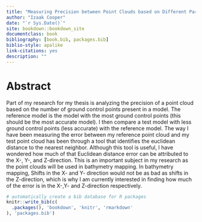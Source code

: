 ```yaml
--- 
title: "Measuring Precision between Point Clouds based on Different Parameters"
author: "Izaak Cooper"
date: "`r Sys.Date()`"
site: bookdown::bookdown_site
documentclass: book
bibliography: [book.bib, packages.bib]
biblio-style: apalike
link-citations: yes
description: ""
---
```


# Abstract

Part of my research for my thesis is analyzing the precision of a point cloud based on the number of ground control points present in a model. The reference model is the model with the most ground control points (this should be the most accurate model). I then compare a test model with less ground control points (less accurate) with the reference model. The way I have been measuring the error between my reference point cloud and my test point cloud has been through a tool that identifies the euclidean distance to the nearest neighbor. Although this tool is useful, I have wondered how much of that Euclidean distance error can be attributed to the X-, Y-, and Z-direction. This is an important subject in my research as the point clouds will be used in bathymetry mapping. In bathymetry mapping, Shifts in the X- and Y- direction would not be as bad as shifts in the Z-direction, which is why I am currently interested in finding how much of the error is in the X-,Y- and Z-direction respectively.

```r
# automatically create a bib database for R packages
knitr::write_bib(c(
  .packages(), 'bookdown', 'knitr', 'rmarkdown'
), 'packages.bib')
```